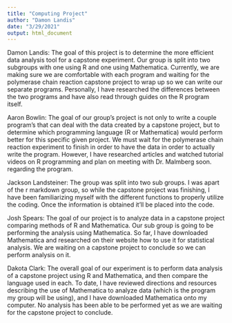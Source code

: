 ```yaml
---
title: "Computing Project"
author: "Damon Landis"
date: "3/29/2021"
output: html_document
---
```

Damon Landis: The goal of this project is to determine the more efficient data analysis tool for a capstone experiment. Our group is split into two subgroups with one using R and one using Mathematica. Currently, we are making sure we are comfortable with each program and waiting for the polymerase chain reaction capstone project to wrap up so we can write our separate programs. Personally, I have researched the differences between the two programs and have also read through guides on the R program itself.

Aaron Bowlin: The goal of our group’s project is not only to write a couple program’s that can deal with the data created by a capstone project, but to determine which programming language (R or Mathematica) would perform better for this specific given project. We must wait for the polymerase chain reaction experiment to finish in order to have the data in order to actually write the program. However, I have researched articles and watched tutorial videos on R programming and plan on meeting with Dr. Malmberg soon. regarding the program.

Jackson Landsteiner: The group was split into two sub groups. I was apart of the r markdown group, so while the capstone project was finishing, I have been familiarizing myself with the different functions to properly utilize the coding. Once the information is obtained it’ll be placed into the code.

Josh Spears: The goal of our project is to analyze data in a capstone project comparing methods of R and Mathematica. Our sub group is going to be performing the analysis using Mathematica. So far, I have downloaded Mathematica and researched on their website how to use it for statistical analysis. We are waiting on a capstone project to conclude so we can perform analysis on it.

Dakota Clark: The overall goal of our experiment is to perform data analysis of a capstone project using R and Mathematica, and then compare the language used in each. To date, I have reviewed directions and resources describing the use of Mathematica to analyze data (which is the program my group will be using), and I have downloaded Mathematica onto my computer. No analysis has been able to be performed yet as we are waiting for the capstone project to conclude.
